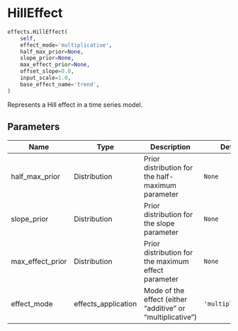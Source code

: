 # HillEffect { #prophetverse.effects.HillEffect }

```python
effects.HillEffect(
    self,
    effect_mode='multiplicative',
    half_max_prior=None,
    slope_prior=None,
    max_effect_prior=None,
    offset_slope=0.0,
    input_scale=1.0,
    base_effect_name='trend',
)
```

Represents a Hill effect in a time series model.

## Parameters {.doc-section .doc-section-parameters}

| Name             | Type                | Description                                                | Default            |
|------------------|---------------------|------------------------------------------------------------|--------------------|
| half_max_prior   | Distribution        | Prior distribution for the half-maximum parameter          | `None`             |
| slope_prior      | Distribution        | Prior distribution for the slope parameter                 | `None`             |
| max_effect_prior | Distribution        | Prior distribution for the maximum effect parameter        | `None`             |
| effect_mode      | effects_application | Mode of the effect (either "additive" or "multiplicative") | `'multiplicative'` |